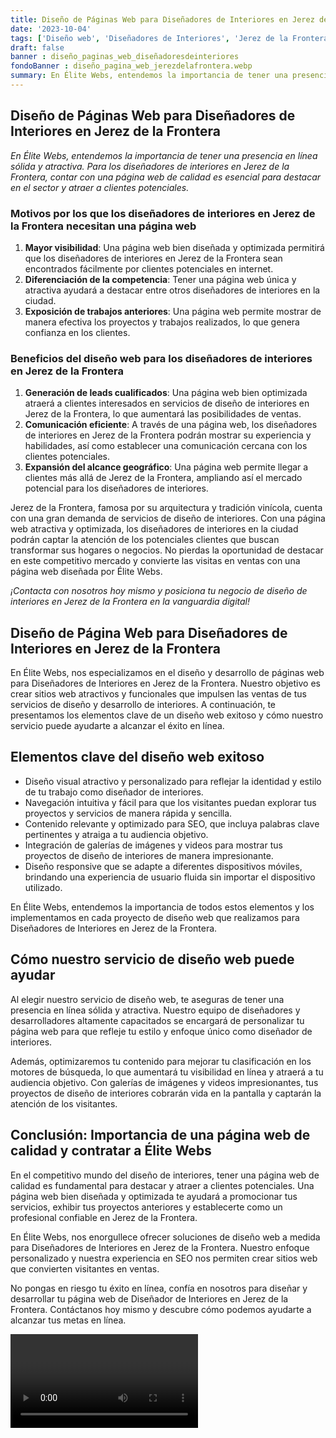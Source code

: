 ```yaml
---
title: Diseño de Páginas Web para Diseñadores de Interiores en Jerez de la Frontera
date: '2023-10-04'
tags: ['Diseño web', 'Diseñadores de Interiores', 'Jerez de la Frontera']
draft: false
banner : diseño_paginas_web_diseñadoresdeinteriores
fondoBanner : diseño_pagina_web_jerezdelafrontera.webp
summary: En Élite Webs, entendemos la importancia de tener una presencia en línea sólida y atractiva. Para los diseñadores de interiores en Jerez de la Frontera, contar con una página web de calidad es esencial para destacar en el sector y atraer a clientes potenciales.
---
```


## Diseño de Páginas Web para Diseñadores de Interiores en Jerez de la Frontera

*En Élite Webs, entendemos la importancia de tener una presencia en línea sólida y atractiva. Para los diseñadores de interiores en Jerez de la Frontera, contar con una página web de calidad es esencial para destacar en el sector y atraer a clientes potenciales.*

### Motivos por los que los diseñadores de interiores en Jerez de la Frontera necesitan una página web

1. **Mayor visibilidad**: Una página web bien diseñada y optimizada permitirá que los diseñadores de interiores en Jerez de la Frontera sean encontrados fácilmente por clientes potenciales en internet.
2. **Diferenciación de la competencia**: Tener una página web única y atractiva ayudará a destacar entre otros diseñadores de interiores en la ciudad.
3. **Exposición de trabajos anteriores**: Una página web permite mostrar de manera efectiva los proyectos y trabajos realizados, lo que genera confianza en los clientes.

### Beneficios del diseño web para los diseñadores de interiores en Jerez de la Frontera

1. **Generación de leads cualificados**: Una página web bien optimizada atraerá a clientes interesados en servicios de diseño de interiores en Jerez de la Frontera, lo que aumentará las posibilidades de ventas.
2. **Comunicación eficiente**: A través de una página web, los diseñadores de interiores en Jerez de la Frontera podrán mostrar su experiencia y habilidades, así como establecer una comunicación cercana con los clientes potenciales.
3. **Expansión del alcance geográfico**: Una página web permite llegar a clientes más allá de Jerez de la Frontera, ampliando así el mercado potencial para los diseñadores de interiores.

Jerez de la Frontera, famosa por su arquitectura y tradición vinícola, cuenta con una gran demanda de servicios de diseño de interiores. Con una página web atractiva y optimizada, los diseñadores de interiores en la ciudad podrán captar la atención de los potenciales clientes que buscan transformar sus hogares o negocios. No pierdas la oportunidad de destacar en este competitivo mercado y convierte las visitas en ventas con una página web diseñada por Élite Webs.

*¡Contacta con nosotros hoy mismo y posiciona tu negocio de diseño de interiores en Jerez de la Frontera en la vanguardia digital!*

<GifSeo />

<Cta />

## Diseño de Página Web para Diseñadores de Interiores en Jerez de la Frontera
En Élite Webs, nos especializamos en el diseño y desarrollo de páginas web para Diseñadores de Interiores en Jerez de la Frontera. Nuestro objetivo es crear sitios web atractivos y funcionales que impulsen las ventas de tus servicios de diseño y desarrollo de interiores. A continuación, te presentamos los elementos clave de un diseño web exitoso y cómo nuestro servicio puede ayudarte a alcanzar el éxito en línea.

## Elementos clave del diseño web exitoso
- Diseño visual atractivo y personalizado para reflejar la identidad y estilo de tu trabajo como diseñador de interiores.
- Navegación intuitiva y fácil para que los visitantes puedan explorar tus proyectos y servicios de manera rápida y sencilla.
- Contenido relevante y optimizado para SEO, que incluya palabras clave pertinentes y atraiga a tu audiencia objetivo.
- Integración de galerías de imágenes y videos para mostrar tus proyectos de diseño de interiores de manera impresionante.
- Diseño responsive que se adapte a diferentes dispositivos móviles, brindando una experiencia de usuario fluida sin importar el dispositivo utilizado.

En Élite Webs, entendemos la importancia de todos estos elementos y los implementamos en cada proyecto de diseño web que realizamos para Diseñadores de Interiores en Jerez de la Frontera.

## Cómo nuestro servicio de diseño web puede ayudar
Al elegir nuestro servicio de diseño web, te aseguras de tener una presencia en línea sólida y atractiva. Nuestro equipo de diseñadores y desarrolladores altamente capacitados se encargará de personalizar tu página web para que refleje tu estilo y enfoque único como diseñador de interiores.

Además, optimizaremos tu contenido para mejorar tu clasificación en los motores de búsqueda, lo que aumentará tu visibilidad en línea y atraerá a tu audiencia objetivo. Con galerías de imágenes y videos impresionantes, tus proyectos de diseño de interiores cobrarán vida en la pantalla y captarán la atención de los visitantes.

## Conclusión: Importancia de una página web de calidad y contratar a Élite Webs
En el competitivo mundo del diseño de interiores, tener una página web de calidad es fundamental para destacar y atraer a clientes potenciales. Una página web bien diseñada y optimizada te ayudará a promocionar tus servicios, exhibir tus proyectos anteriores y establecerte como un profesional confiable en Jerez de la Frontera.

En Élite Webs, nos enorgullece ofrecer soluciones de diseño web a medida para Diseñadores de Interiores en Jerez de la Frontera. Nuestro enfoque personalizado y nuestra experiencia en SEO nos permiten crear sitios web que convierten visitantes en ventas.

No pongas en riesgo tu éxito en línea, confía en nosotros para diseñar y desarrollar tu página web de Diseñador de Interiores en Jerez de la Frontera. Contáctanos hoy mismo y descubre cómo podemos ayudarte a alcanzar tus metas en línea.

<Video />

<CtaBot job='Diseñadores de Interiores' city='Jerez de la Frontera'/>

<Gmaps query='Jerez de la Frontera+españa+maps' />